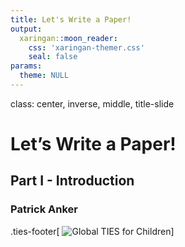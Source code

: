 ```yaml
---
title: Let's Write a Paper!
output:
  xaringan::moon_reader:
    css: 'xaringan-themer.css'
    seal: false
params:
  theme: NULL
---
```

class: center, inverse, middle, title-slide

# Let's Write a Paper!

## Part I - Introduction

### Patrick Anker

.ties-footer[
  ![Global TIES for Children](ties-lockup-short-white.png)
]